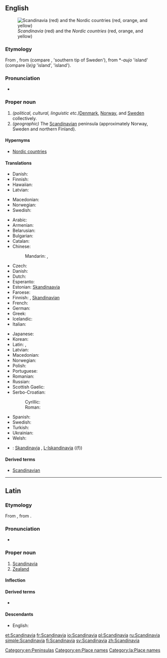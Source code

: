==English==
[[Image:Scandinavia location map definitions.PNG|thumb|right|''Scandinavia'' (red) and the ''Nordic countries'' (red, orange, and yellow)]]

===Etymology===
From {{etyl|la|en}} {{term|Scandināvia|lang=la}}, from {{etyl|gem-pro|en}} {{term/t|gem-pro|*Skaþinawjō||Scadia island}} (compare {{etyl|ang|-}} {{term|Scedenig|lang=ang}}, {{etyl|non|-}} {{term|Skaney|lang=non}} 'southern tip of Sweden'), from *-''aujo'' 'island' (compare {{etyl|ang|-}} ''ī(e)g'' 'island', {{etyl|non|-}} {{term|ey|lang=non}} 'island').

===Pronunciation===
* {{rhymes|eɪviə}}

===Proper noun===
{{en-proper noun}}

# ''(political, cultural, linguistic etc.) ''[[Denmark]], [[Norway]], and [[Sweden]] collectively.
# ''(geographic)'' The [[Scandinavian]] peninsula (approximately Norway, Sweden and northern Finland).

====Hypernyms====
* {{sense|group of countries}}  [[Nordic countries]]

====Translations====
{{trans-top|Denmark, Norway, and Sweden}}
* Danish: {{t|da|Skandinavien}}
* Finnish: {{t+|fi|Skandinavia}}
* Hawaiian: {{t|haw|Sekanedinawia}}
* Latvian: {{t|lv|Skandināvija|f}}
{{trans-mid}}
* Macedonian: {{t|mk|Скандинавија|f|tr=Skandinávija|sc=Cyrl}}
* Norwegian: {{t|no|Skandinavia}}
* Swedish: {{t+|sv|Skandinavien}}
{{trans-bottom}}

{{trans-top|peninsula}}
* Arabic: {{t|ar|إسكندينافيا|f|tr='iskandinaafya|sc=Arab}}
* Armenian: {{t|hy|Սկանդինավիա|tr=Skandinavia}}
* Belarusian: {{t|be|Скандынавія|f|tr=Skandynávija|sc=Cyrl}}
* Bulgarian: {{t|bg|Скандинавия|f|tr=Skandinávija|sc=Cyrl}}
* Catalan: {{t|ca|Escandinàvia|f}}
* Chinese:
*: Mandarin: {{t+|cmn|斯堪的納維亞|sc=Hani}}, {{t|cmn|斯堪的纳维亚|tr=Sīkāndìnàwéiyǎ|sc=Hani}}
* Czech: {{t+|cs|Skandinávie|f}}
* Danish: {{t|da|Skandinavien}}
* Dutch: {{t|nl|Scandinavië|n}}
* Esperanto: {{t|eo|Skandinavio}}
* Estonian: [[Skandinaavia]]
* Faroese: {{t|fo|Skandinavia|f|n}}
* Finnish: {{t+|fi|Skandinavia}}, [[Skandinavia#Finnish|Skandinavian]] {{t+|fi|niemimaa}}
* French: {{t+|fr|Scandinavie|f}}
* German: {{t+|de|Skandinavien|n}}
* Greek: {{t|el|Σκανδιναβία|f|tr=Skandinavía}}
* Icelandic: {{t+|is|Skandinavía}}
* Italian: {{t|it|Scandinavia|f}}
{{trans-mid}}
* Japanese: {{t|ja|スカンディナヴィア|tr=Sukandinavia|sc=Jpan}}
* Korean: {{t+|ko|스칸디나비아|tr=Seukandinabia|sc=Kore}}
* Latin: {{t|la|Scandia}}, {{t|la|Scandinavia}}
* Latvian: {{t|lv|Skandināvija|f}}
* Macedonian: {{t|mk|Скандинавија|f|tr=Skandinávija|sc=Cyrl}}
* Norwegian: {{t|no|Skandinavia}}
* Polish: {{t+|pl|Skandynawia|f}}
* Portuguese: {{t|pt|Escandinávia|f}}
* Romanian: {{t|ro|Scandinavia|f}}
* Russian: {{t+|ru|Скандинавия|f|tr=Skandinávija}}
* Scottish Gaelic: {{t|gd|Lochlann|m|f}}
* Serbo-Croatian:
*: Cyrillic: {{t|sh|Скандинавија|f}}
*: Roman: {{t|sh|Skandinavija|f}}
* Spanish: {{t+|es|Escandinavia|f}}
* Swedish: {{t+|sv|Skandinaviska halvön}}
* Turkish: {{t|tr|İskandinavya}}
* Ukrainian: {{t|uk|Скандинавія|f|tr=Skandynávija|sc=Cyrl}}
* Welsh: {{t|cy|Llychlyn}}
{{trans-bottom}}

{{checktrans-top}}
* {{ttbc|mt}}: [[Skandinavja]] {{f}}, [[L-Iskandinavja]] ((f))
{{trans-bottom}}

====Derived terms====
* [[Scandinavian]]

[[Category:en:Peninsulas]]
[[Category:en:Place names]]

----

==Latin==
{{wikipedia|lang=la}}

===Etymology===
From {{etyl|gem-pro|la}} {{term/t|gem-pro|*Skaþinawjō||Scadia island}}, from {{term/t|gem-pro|*awjō||island}}.

===Pronunciation===
* {{a|Classical}} {{IPA|/skan.diˈnaː.wi.a/|lang=la}}

===Proper noun===
{{la-proper noun|Scandināvia|Scandinaviae|Scandināviae|f|first}}

# [[#English|Scandinavia]]
# [[Zealand]]

====Inflection====
{{la-decl-1st-loc|num=sg|Scandināvi}}

====Derived terms====
* {{l|la|scandināvicus}}

====Descendants====
* English: {{l|en|Scandinavia}}

[[Category:la:Place names]]

[[et:Scandinavia]]
[[fr:Scandinavia]]
[[io:Scandinavia]]
[[pl:Scandinavia]]
[[ru:Scandinavia]]
[[simple:Scandinavia]]
[[fi:Scandinavia]]
[[sv:Scandinavia]]
[[zh:Scandinavia]]